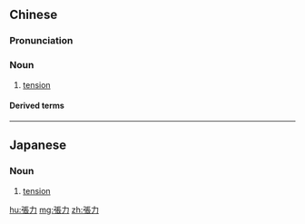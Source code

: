 {{also|张力}}
==Chinese==
{{zh-forms|s=张力}}

===Pronunciation===
{{zh-pron
|m=zhānglì
|c=zoeng1 lik6
|cat=n
}}

===Noun===
{{zh-noun}}

# {{lb|zh|physics|engineering}} [[tension]] {{gloss|state of an elastic object}}

====Derived terms====
{{zh-der|表面張力}}

----

==Japanese==
{{ja-kanjitab|ちょう|りょく|yomi=on}}

===Noun===
{{ja-noun|ちょうりょく}}

# {{lb|ja|physics|engineering}} [[tension]] {{gloss|state of an elastic object}}

[[hu:張力]]
[[mg:張力]]
[[zh:張力]]